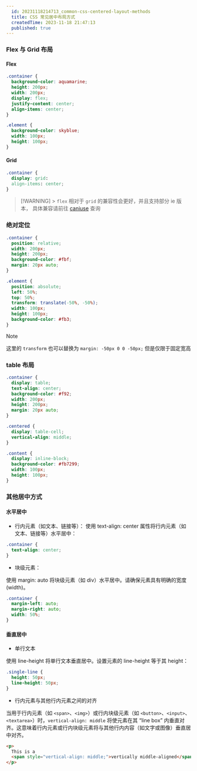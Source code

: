 ```yaml
---
  id: 20231118214713_common-css-centered-layout-methods
  title: CSS 常见居中布局方式
  createdTime: 2023-11-18 21:47:13
  published: true
---
```


<LinkCard
  title="CSS 水平居中布局方式"
  href="https://github.com/suqingyao/blog-demo/tree/main/packages/css-layout"
  image="https://w.wallhaven.cc/full/vq/wallhaven-vq27p5.jpg"
/>

### Flex 与 Grid 布局

#### Flex

```css showLineNumbers {5-7}
.container {
  background-color: aquamarine;
  height: 200px;
  width: 200px;
  display: flex;
  justify-content: center;
  align-items: center;
}

.element {
  background-color: skyblue;
  width: 100px;
  height: 100px;
}
```

#### Grid

```css
.container {
  display: grid:
  align-items: center;
}

```

> [!WARNING] > `flex` 相对于 `grid` 的兼容性会更好，并且支持部分 ie 版本， 具体兼容请前往 [caniuse](https://caniuse.com/?search=grid) 查询

### 绝对定位

```css showLineNumbers {2, 10-13}
.container {
  position: relative;
  width: 200px;
  height: 200px;
  background-color: #fbf;
  margin: 20px auto;
}

.element {
  position: absolute;
  left: 50%;
  top: 50%;
  transform: translate(-50%, -50%);
  width: 100px;
  height: 100px;
  background-color: #fb3;
}
```

> [!NOTE]
> 这里的 `transform` 也可以替换为 `margin: -50px 0 0 -50px;` 但是仅限于固定宽高

### table 布局

```css showLineNumbers {2-3, 11-12, 16}
.container {
  display: table;
  text-align: center;
  background-color: #f92;
  width: 200px;
  height: 200px;
  margin: 20px auto;
}

.centered {
  display: table-cell;
  vertical-align: middle;
}

.content {
  display: inline-block;
  background-color: #fb7299;
  width: 100px;
  height: 100px;
}
```

### 其他居中方式

#### 水平居中

- 行内元素（如文本、链接等）：
  使用 text-align: center 属性将行内元素（如文本、链接等）水平居中：

```css showLineNumbers {2}
.container {
  text-align: center;
}
```

- 块级元素：

使用 margin: auto 将块级元素（如 div）水平居中。请确保元素具有明确的宽度 (width)。

```css
.container {
  margin-left: auto;
  margin-right: auto;
  width: 50%;
}
```

#### 垂直居中

- 单行文本

使用 line-height 将单行文本垂直居中。设置元素的 line-height 等于其 height：

```css
.single-line {
  height: 50px;
  line-height: 50px;
}
```

- 行内元素与其他行内元素之间的对齐

当用于行内元素（如 `<span>`、`<img>`）或行内块级元素（如 `<button>`、`<input>`、`<textarea>`）时，`vertical-align: middle` 将使元素在其 “line box” 内垂直对齐。这意味着行内元素或行内块级元素将与其他行内内容（如文字或图像）垂直居中对齐。

```html
<p>
  This is a
  <span style="vertical-align: middle;">vertically middle-aligned</span> text.
</p>
```

